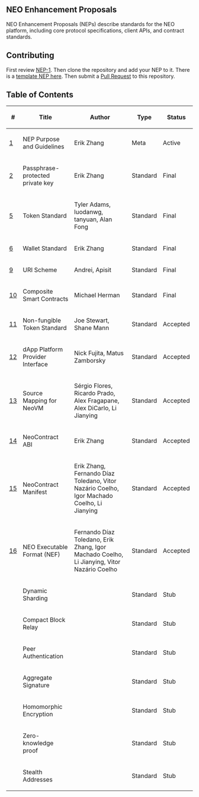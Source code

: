 ==NEO Enhancement Proposals==

NEO Enhancement Proposals (NEPs) describe standards for the NEO platform, including core protocol specifications, client APIs, and contract standards.

==Contributing==

First review [[nep-1.mediawiki|NEP-1]]. Then clone the repository and add your NEP to it. There is a [[nep-X.mediawiki|template NEP here]]. Then submit a [https://github.com/neo-project/proposals/pulls Pull Request] to this repository.

==Table of Contents==

{| class="wikitable sortable" style="width: auto; text-align: center; font-size: smaller; table-layout: fixed;"
!<nowiki>#</nowiki>
!Title
!Author
!Type
!Status
|-
| [[nep-1.mediawiki|1]]
| NEP Purpose and Guidelines
| Erik Zhang
| Meta
| Active
|-
| [[nep-2.mediawiki|2]]
| Passphrase-protected private key
| Erik Zhang
| Standard
| Final
|-
| [[nep-5.mediawiki|5]]
| Token Standard
| Tyler Adams, luodanwg, tanyuan, Alan Fong
| Standard
| Final
|-
| [[nep-6.mediawiki|6]]
| Wallet Standard
| Erik Zhang
| Standard
| Final
|-
| [[nep-9.mediawiki|9]]
| URI Scheme
| Andrei, Apisit
| Standard
| Final
|-
| [[nep-10.mediawiki|10]]
| Composite Smart Contracts
| Michael Herman
| Standard
| Final
|-
| [https://github.com/neo-project/proposals/pull/41 11]
| Non-fungible Token Standard
| Joe Stewart, Shane Mann
| Standard
| Accepted
|-
| [https://github.com/neo-project/proposals/pull/69 12]
| dApp Platform Provider Interface
| Nick Fujita, Matus Zamborsky
| Standard
| Accepted
|-
| [https://github.com/neo-project/proposals/pull/48 13]
| Source Mapping for NeoVM
| Sérgio Flores, Ricardo Prado, Alex Fragapane, Alex DiCarlo, Li Jianying
| Standard
| Accepted
|-
| [https://github.com/neo-project/proposals/pull/119 14]
| NeoContract ABI
| Erik Zhang
| Standard
| Accepted
|-
| [https://github.com/neo-project/proposals/pull/114 15]
| NeoContract Manifest
| Erik Zhang, Fernando Díaz Toledano, Vitor Nazário Coelho, Igor Machado Coelho, Li Jianying
| Standard
| Accepted
|-
| [https://github.com/neo-project/proposals/pull/121 16]
| NEO Executable Format (NEF)
| Fernando Díaz Toledano, Erik Zhang, Igor Machado Coelho, Li Jianying, Vitor Nazário Coelho
| Standard
| Accepted
|-
| 
| Dynamic Sharding
| 
| Standard
| Stub
|-
| 
| Compact Block Relay
| 
| Standard
| Stub
|-
| 
| Peer Authentication
| 
| Standard
| Stub
|-
| 
| Aggregate Signature
| 
| Standard
| Stub
|-
| 
| Homomorphic Encryption
| 
| Standard
| Stub
|-
| 
| Zero-knowledge proof
| 
| Standard
| Stub
|-
| 
| Stealth Addresses
| 
| Standard
| Stub
|}
